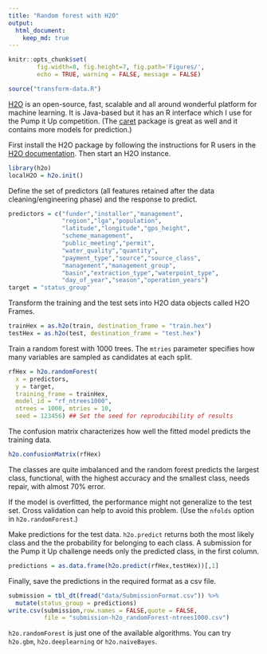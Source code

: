 ```yaml
---
title: "Random forest with H2O"
output:
  html_document:
    keep_md: true 
---
```


```r
knitr::opts_chunk$set(
        fig.width=8, fig.height=7, fig.path='Figures/',
        echo = TRUE, warning = FALSE, message = FALSE)
```

```r
source("transform-data.R")
```

[H2O](http://h2o.ai) is an open-source, fast, scalable and all around wonderful platform for machine learning. It is Java-based but it has an R interface which I use for the Pump it Up competition. (The [caret](http://topepo.github.io/caret/index.html) package is great as well and it contains more models for prediction.)

First install the H2O package by following the instructions for R users in the [H2O documentation](http://docs.h2o.ai). Then start an H2O instance.

```r
library(h2o)
localH2O = h2o.init()
```

Define the set of predictors (all features retained after the data cleaning/engineering phase) and the response to predict.

```r
predictors = c("funder","installer","management",
               "region","lga","population",
               "latitude","longitude","gps_height",
               "scheme_management",
               "public_meeting","permit",
               "water_quality","quantity",
               "payment_type","source","source_class",
               "management","management_group",
               "basin","extraction_type","waterpoint_type",
               "day_of_year","season","operation_years")
target = "status_group"
```

Transform the training and the test sets into H2O data objects called H2O Frames.

```r
trainHex = as.h2o(train, destination_frame = "train.hex")
testHex = as.h2o(test, destination_frame = "test.hex")
```

Train a random forest with 1000 trees. The `mtries` parameter specifies how many variables are sampled as candidates at each split.

```r
rfHex = h2o.randomForest(
  x = predictors,
  y = target,
  training_frame = trainHex,
  model_id = "rf_ntrees1000",
  ntrees = 1000, mtries = 10,
  seed = 123456) ## Set the seed for reproducibility of results
```

The confusion matrix characterizes how well the fitted model predicts the training data. 

```r
h2o.confusionMatrix(rfHex)
```

The classes are quite imbalanced and the random forest predicts the largest class, functional, with the highest accuracy and the smallest class, needs repair, with almost 70% error.

If the model is overfitted, the performance might not generalize to the test set. Cross validation can help to avoid this problem. (Use the `nfolds` option in `h2o.randomForest`.)

Make predictions for the test data. `h2o.predict` returns both the most likely class and the the probability for belonging to each class. A submission for the Pump it Up challenge needs only the predicted class, in the first column.

```r
predictions = as.data.frame(h2o.predict(rfHex,testHex))[,1]
```

Finally, save the predictions in the required format as a csv file.

```r
submission = tbl_dt(fread("data/SubmissionFormat.csv")) %>%
  mutate(status_group = predictions)
write.csv(submission,row.names = FALSE,quote = FALSE,
          file = "submission-h2o_randomForest-ntrees1000.csv")
```

`h2o.randomForest` is just one of the available algorithms. You can try `h2o.gbm`, `h2o.deeplearning` or `h2o.naiveBayes`. 
